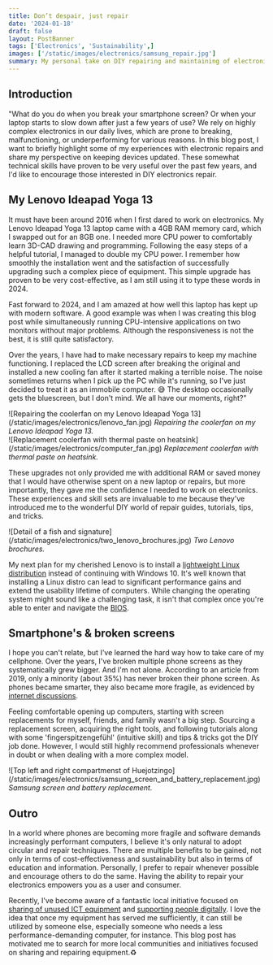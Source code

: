 ```yaml
---
title: Don’t despair, just repair
date: '2024-01-18'
draft: false
layout: PostBanner
tags: ['Electronics', 'Sustainability',]
images: ['/static/images/electronics/samsung_repair.jpg']
summary: My personal take on DIY repairing and maintaining of electronics. Why wouldnt't you give it a try? Cherishing quality manufacturing is sustainable!
--- 
```


## Introduction 
 
"What do you do when you break your smartphone screen? Or when your laptop starts to slow down after just a few years of use? We rely on highly complex electronics in our daily lives, which are prone to breaking, malfunctioning, or underperforming for various reasons. In this blog post, I want to briefly highlight some of my experiences with electronic repairs and share my perspective on keeping devices updated. These somewhat technical skills have proven to be very useful over the past few years, and I'd like to encourage those interested in DIY electronics repair.

## My Lenovo Ideapad Yoga 13

It must have been around 2016 when I first dared to work on electronics. My Lenovo Ideapad Yoga 13 laptop came with a 4GB RAM memory card, which I swapped out for an 8GB one. I needed more CPU power to comfortably learn 3D-CAD drawing and programming. Following the easy steps of a helpful tutorial, I managed to double my CPU power. I remember how smoothly the installation went and the satisfaction of successfully upgrading such a complex piece of equipment. This simple upgrade has proven to be very cost-effective, as I am still using it to type these words in 2024.

Fast forward to 2024, and I am amazed at how well this laptop has kept up with modern software. A good example was when I was creating this blog post while simultaneously running CPU-intensive applications on two monitors without major problems. Although the responsiveness is not the best, it is still quite satisfactory.

Over the years, I have had to make necessary repairs to keep my machine functioning. I replaced the LCD screen after breaking the original and installed a new cooling fan after it started making a terrible noise. The noise sometimes returns when I pick up the PC while it's running, so I've just decided to treat it as an immobile computer. 😅 The desktop occasionally gets the bluescreen, but I don't mind. We all have our moments, right?"

<div className="-mx-2 flex flex-wrap overflow-hidden xl:-mx-2">
  <div className="my-1 w-full overflow-hidden px-2 xl:my-1 xl:w-1/2 xl:px-2">
    ![Repairing the coolerfan on my Lenovo Ideapad Yoga 13](/static/images/electronics/lenovo_fan.jpg)
    <i>Repairing the coolerfan on my Lenovo Ideapad Yoga 13.</i>
  </div>
  <div className="my-1 w-full overflow-hidden px-2 xl:my-1 xl:w-1/2 xl:px-2">
    ![Replacement coolerfan with thermal paste on heatsink](/static/images/electronics/computer_fan.jpg)
    <i>Replacement coolerfan with thermal paste on heatsink.</i>
  </div>
</div>

These upgrades not only provided me with additional RAM or saved money that I would have otherwise spent on a new laptop or repairs, but more importantly, they gave me the confidence I needed to work on electronics. These experiences and skill sets are invaluable to me because they've introduced me to the wonderful DIY world of repair guides, tutorials, tips, and tricks.

<div className="-mx-2 flex flex-wrap overflow-hidden xl:-mx-2">
 <div className="my-1 w-full overflow-hidden px-2 xl:my-1 xl:w-1/2 xl:px-2">
    ![Detail of a fish and signature](/static/images/electronics/two_lenovo_brochures.jpg)
    <i>Two Lenovo brochures.</i>
  </div>
</div>
 
My next plan for my cherished Lenovo is to install a [lightweight Linux distribution](https://www.freecodecamp.org/news/lightweight-linux-distributions-for-your-pc/#:~:text=Lightweight%20Linux%20distros%20are%20perfect,from%20a%20minimalist%20Linux%20distro) instead of continuing with Windows 10. It's well known that installing a Linux distro can lead to significant performance gains and extend the usability lifetime of computers. While changing the operating system might sound like a challenging task, it isn't that complex once you're able to enter and navigate the [BIOS](https://www.techtarget.com/whatis/definition/BIOS-basic-input-output-system).

## Smartphone's & broken screens

I hope you can't relate, but I've learned the hard way how to take care of my cellphone. Over the years, I've broken multiple phone screens as they systematically grew bigger. And I'm not alone. According to an article from 2019, only a minority (about 35%) has never broken their phone screen. As phones became smarter, they also became more fragile, as evidenced by [internet discussions](https://knowyourmeme.com/memes/subcultures/indestructible-nokia-3310).

Feeling comfortable opening up computers, starting with screen replacements for myself, friends, and family wasn't a big step. Sourcing a replacement screen, acquiring the right tools, and following tutorials along with some 'fingerspitzengefühl' (intuitive skill) and tips & tricks got the DIY job done. However, I would still highly recommend professionals whenever in doubt or when dealing with a more complex model.   

<div className="-mx-2 flex flex-wrap overflow-hidden xl:-mx-2">
  <div className="my-1 w-full overflow-hidden px-2 xl:my-1 xl:w-1/2 xl:px-2">
    ![Top left and right compartmenst of Huejotzingo](/static/images/electronics/samsung_screen_and_battery_replacement.jpg)
    <i>Samsung screen and battery replacement.</i>
  </div>
</div>

## Outro

In a world where phones are becoming more fragile and software demands increasingly performant computers, I believe it's only natural to adopt circular and repair techniques. There are multiple benefits to be gained, not only in terms of cost-effectiveness and sustainability but also in terms of education and information. Personally, I prefer to repair whenever possible and encourage others to do the same. Having the ability to repair your electronics empowers you as a user and consumer.

Recently, I've become aware of a fantastic local initiative focused on [sharing of unused ICT equipment](https://repairshare.be/deel-it-boost-digi-gevers/) and [supporting people digitally](https://repairshare.be/deel-it-boost-digi-helpers/). I love the idea that once my equipment has served me sufficiently, it can still be utilized by someone else, especially someone who needs a less performance-demanding computer, for instance. This blog post has motivated me to search for more local communities and initiatives focused on sharing and repairing equipment.♻️ 



